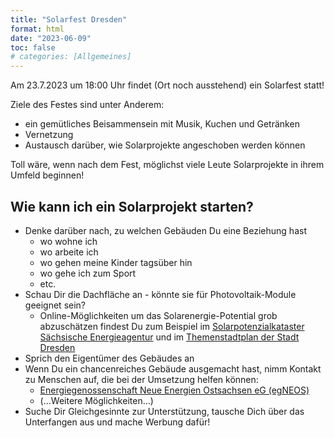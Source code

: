 ```yaml
---
title: "Solarfest Dresden"
format: html
date: "2023-06-09"
toc: false
# categories: [Allgemeines]
---
```

Am 23.7.2023 um 18:00 Uhr findet (Ort noch ausstehend) ein Solarfest statt! 

Ziele des Festes sind unter Anderem:

* ein gemütliches Beisammensein mit Musik, Kuchen und Getränken  
* Vernetzung  
* Austausch darüber, wie Solarprojekte angeschoben werden können

Toll wäre, wenn nach dem Fest, möglichst viele Leute Solarprojekte in ihrem Umfeld beginnen!

## Wie kann ich ein Solarprojekt starten?

* Denke darüber nach, zu welchen Gebäuden Du eine Beziehung hast
  * wo wohne ich
  * wo arbeite ich
  * wo gehen meine Kinder tagsüber hin
  * wo gehe ich zum Sport
  * etc.
* Schau Dir die Dachfläche an - könnte sie für Photovoltaik-Module geeignet sein?
  * Online-Möglichkeiten um das Solarenergie-Potential grob abzuschätzen findest Du zum Beispiel im [Solarpotenzialkataster Sächsische Energieagentur](https://solarkataster-sachsen.de/) und im [Themenstadtplan der Stadt Dresden](https://stadtplan.dresden.de/?permalink=2HSP4RWx) 
* Sprich den Eigentümer des Gebäudes an
* Wenn Du ein chancenreiches Gebäude ausgemacht hast, nimm Kontakt zu Menschen auf, die bei der Umsetzung helfen können:
  * [Energiegenossenschaft Neue Energien Ostsachsen eG (egNEOS)](https://egneos.de/)
  * (...Weitere Möglichkeiten...)
* Suche Dir Gleichgesinnte zur Unterstützung, tausche Dich über das Unterfangen aus und mache Werbung dafür!